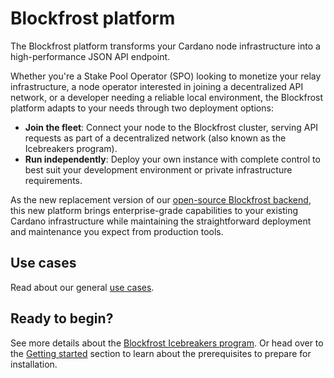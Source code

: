# Blockfrost platform

The Blockfrost platform transforms your Cardano node infrastructure into a high-performance JSON API endpoint.

Whether you're a Stake Pool Operator (SPO) looking to monetize your relay infrastructure, a node operator interested in joining a decentralized API network, or a developer needing a reliable local environment, the Blockfrost platform adapts to your needs through two deployment options:

- **Join the fleet**: Connect your node to the Blockfrost cluster, serving API requests as part of a decentralized network (also known as the Icebreakers program).
- **Run independently**: Deploy your own instance with complete control to best suit your development environment or private infrastructure requirements.

As the new replacement version of our [open-source Blockfrost backend](https://github.com/blockfrost/blockfrost-backend-ryo/), this new platform brings enterprise-grade capabilities to your existing Cardano infrastructure while maintaining the straightforward deployment and maintenance you expect from production tools.

## Use cases

Read about our general [use cases](/usecases). 

## Ready to begin?

See more details about the [Blockfrost Icebreakers program](/icebreakers). 
Or head over to the [Getting started](/get-started) section to learn about the prerequisites to prepare for installation.
